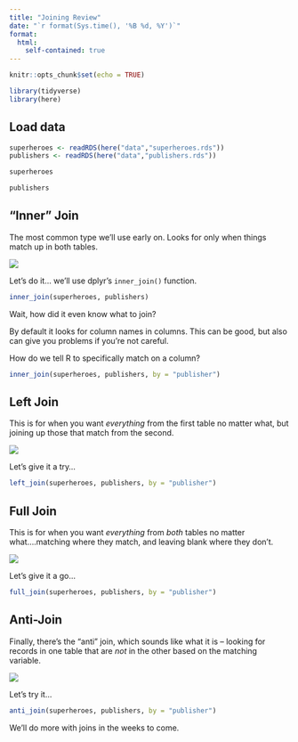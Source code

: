 ```yaml
---
title: "Joining Review"
date: "`r format(Sys.time(), '%B %d, %Y')`"
format:
  html:
    self-contained: true
---
```


```r
knitr::opts_chunk$set(echo = TRUE)

library(tidyverse)
library(here)

```

## Load data

```r

superheroes <- readRDS(here("data","superheroes.rds"))
publishers <- readRDS(here("data","publishers.rds")) 

```

```r

superheroes

publishers

```

## "Inner" Join

The most common type we'll use early on. Looks for only when things match up in both tables.

![](images/innerjoin.png)

Let's do it... we'll use dplyr's `inner_join()` function.

```r

inner_join(superheroes, publishers)


```

Wait, how did it even know what to join?

By default it looks for column names in columns. This can be good, but also can give you problems if you're not careful.

How do we tell R to specifically match on a column?

```r

inner_join(superheroes, publishers, by = "publisher")


```

## Left Join

This is for when you want *everything* from the first table no matter what, but joining up those that match from the second.

![](images/leftjoin.png)

Let's give it a try...

```r

left_join(superheroes, publishers, by = "publisher")


```

## Full Join

This is for when you want *everything* from *both* tables no matter what....matching where they match, and leaving blank where they don't.

![](images/fulljoin.png)

Let's give it a go...

```r

full_join(superheroes, publishers, by = "publisher")


```

## Anti-Join

Finally, there's the "anti" join, which sounds like what it is -- looking for records in one table that are *not* in the other based on the matching variable.

![](images/antijoin.png)

Let's try it...

```r

anti_join(superheroes, publishers, by = "publisher")


```

We'll do more with joins in the weeks to come.
